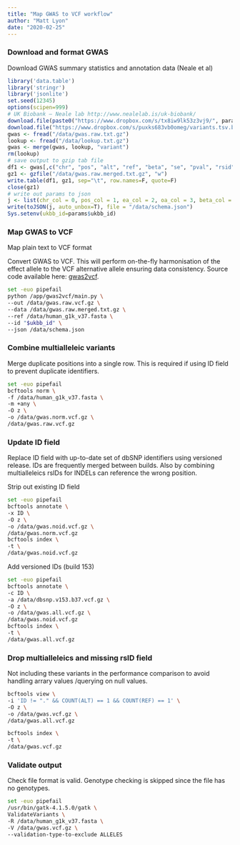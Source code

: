 ```yaml
---
title: "Map GWAS to VCF workflow"
author: "Matt Lyon"
date: "2020-02-25"
---
```


### Download and format GWAS

Download GWAS summary statistics and annotation data (Neale et al)

```r
library('data.table')
library('stringr')
library('jsonlite')
set.seed(12345)
options(scipen=999)
# UK Biobank — Neale lab http://www.nealelab.is/uk-biobank/
download.file(paste0("https://www.dropbox.com/s/tx8iw9lk53z3vj9/", params$ukbb_id,"_raw.gwas.imputed_v3.both_sexes.tsv.bgz?raw=1"), destfile="/data/gwas.raw.txt.gz")
download.file("https://www.dropbox.com/s/puxks683vb0omeg/variants.tsv.bgz?raw=1", destfile="/data/lookup.txt.gz")
gwas <- fread("/data/gwas.raw.txt.gz")
lookup <- fread("/data/lookup.txt.gz")
gwas <- merge(gwas, lookup, "variant")
rm(lookup)
# save output to gzip tab file
df1 <- gwas[,c("chr", "pos", "alt", "ref", "beta", "se", "pval", "rsid", "AF", "info", "n_complete_samples")]
gz1 <- gzfile("/data/gwas.raw.merged.txt.gz", "w")
write.table(df1, gz1, sep="\t", row.names=F, quote=F)
close(gz1)
# write out params to json
j <- list(chr_col = 0, pos_col = 1, ea_col = 2, oa_col = 3, beta_col = 4, se_col = 5, pval_col = 6, snp_col = 7, eaf_col = 8, imp_info_col = 9, ncontrol_col = 10, delimiter = "\t", header = TRUE, build = "GRCh37")
write(toJSON(j, auto_unbox=T), file = "/data/schema.json")
Sys.setenv(ukbb_id=params$ukbb_id)
```

### Map GWAS to VCF

Map plain text to VCF format

Convert GWAS to VCF. This will perform on-the-fly harmonisation of the effect allele to the VCF alternative allele ensuring data consistency. Source code available here: [gwas2vcf](https://github.com/MRCIEU/gwas2vcf).

```bash
set -euo pipefail
python /app/gwas2vcf/main.py \
--out /data/gwas.raw.vcf.gz \
--data /data/gwas.raw.merged.txt.gz \
--ref /data/human_g1k_v37.fasta \
--id "$ukbb_id" \
--json /data/schema.json
```

### Combine multialleleic variants

Merge duplicate positions into a single row. This is required if using ID field to prevent duplicate identifiers.

```bash
set -euo pipefail
bcftools norm \
-f /data/human_g1k_v37.fasta \
-m +any \
-O z \
-o /data/gwas.norm.vcf.gz \
/data/gwas.raw.vcf.gz
```

### Update ID field

Replace ID field with up-to-date set of dbSNP identifiers using versioned release. IDs are frequently merged between builds. Also by combining multialleleics rsIDs for INDELs can reference the wrong position.

Strip out existing ID field

```bash
set -euo pipefail
bcftools annotate \
-x ID \
-O z \
-o /data/gwas.noid.vcf.gz \
/data/gwas.norm.vcf.gz
bcftools index \
-t \
/data/gwas.noid.vcf.gz
```

Add versioned IDs (build 153)

```bash
set -euo pipefail
bcftools annotate \
-c ID \
-a /data/dbsnp.v153.b37.vcf.gz \
-O z \
-o /data/gwas.all.vcf.gz \
/data/gwas.noid.vcf.gz
bcftools index \
-t \
/data/gwas.all.vcf.gz
```

### Drop multialleleics and missing rsID field

Not including these variants in the performance comparison to avoid handling arrary values /querying on null values.

```bash
bcftools view \
-i 'ID != "." && COUNT(ALT) == 1 && COUNT(REF) == 1' \
-O z \
-o /data/gwas.vcf.gz \
/data/gwas.all.vcf.gz

bcftools index \
-t \
/data/gwas.vcf.gz
```

### Validate output

Check file format is valid. Genotype checking is skipped since the file has no genotypes.

```bash
set -euo pipefail
/usr/bin/gatk-4.1.5.0/gatk \
ValidateVariants \
-R /data/human_g1k_v37.fasta \
-V /data/gwas.vcf.gz \
--validation-type-to-exclude ALLELES
```